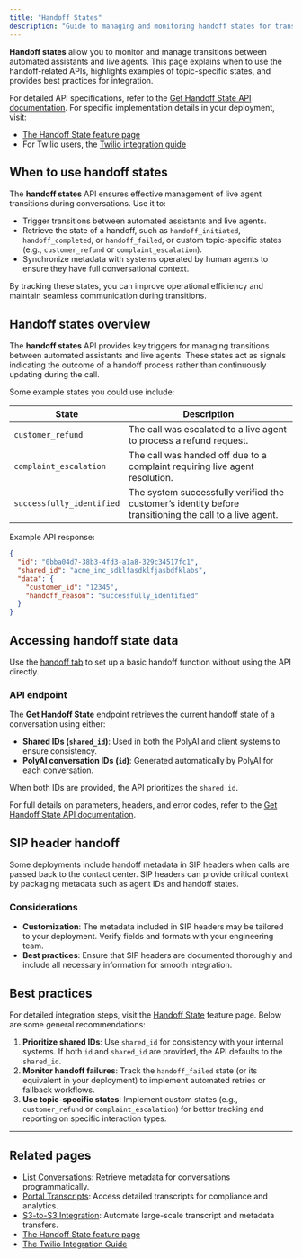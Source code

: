 ```yaml
---
title: "Handoff States"
description: "Guide to managing and monitoring handoff states for transitions between assistants and live agents."
---
```


**Handoff states** allow you to monitor and manage transitions between automated assistants and live agents. This page explains when to use the handoff-related APIs, highlights examples of topic-specific states, and provides best practices for integration.

For detailed API specifications, refer to the [Get Handoff State API documentation](https://docs.poly.ai/api-reference/endpoint/get-handoff). For specific implementation details in your deployment, visit:

- [The Handoff State feature page](/knowledge-base/how-to-setup-action/handoff)
- For Twilio users, the [Twilio integration guide](/telephony/twilio-how-to-handoff#handoff-integration)

## When to use handoff states

The **handoff states** API ensures effective management of live agent transitions during conversations. Use it to:

- Trigger transitions between automated assistants and live agents.
- Retrieve the state of a handoff, such as `handoff_initiated`, `handoff_completed`, or `handoff_failed`, or custom topic-specific states (e.g., `customer_refund` or `complaint_escalation`).
- Synchronize metadata with systems operated by human agents to ensure they have full conversational context.

By tracking these states, you can improve operational efficiency and maintain seamless communication during transitions.

## Handoff states overview

The **handoff states** API provides key triggers for managing transitions between automated assistants and live agents. These states act as signals indicating the outcome of a handoff process rather than continuously updating during the call.

Some example states you could use include:

| State                      | Description                                                                                  |
|----------------------------|----------------------------------------------------------------------------------------------|
| `customer_refund`          | The call was escalated to a live agent to process a refund request.                          |
| `complaint_escalation`     | The call was handed off due to a complaint requiring live agent resolution.                   |
| `successfully_identified`  | The system successfully verified the customer’s identity before transitioning the call to a live agent. |

Example API response:

```json
{
  "id": "0bba04d7-38b3-4fd3-a1a8-329c34517fc1",
  "shared_id": "acme_inc_sdklfasdklfjasbdfklabs",
  "data": {
    "customer_id": "12345",
    "handoff_reason": "successfully_identified"
  }
}
```

## Accessing handoff state data

Use the [handoff tab](/knowledge-base/how-to-setup-action/handoff) to set up a basic handoff function without using the API directly.

### API endpoint

The **Get Handoff State** endpoint retrieves the current handoff state of a conversation using either:

- **Shared IDs (`shared_id`)**: Used in both the PolyAI and client systems to ensure consistency.
- **PolyAI conversation IDs (`id`)**: Generated automatically by PolyAI for each conversation.

When both IDs are provided, the API prioritizes the `shared_id`.

For full details on parameters, headers, and error codes, refer to the [Get Handoff State API documentation](https://docs.poly.ai/api-reference/endpoint/get-handoff).

## SIP header handoff

Some deployments include handoff metadata in SIP headers when calls are passed back to the contact center. SIP headers can provide critical context by packaging metadata such as agent IDs and handoff states.

### Considerations

- **Customization**: The metadata included in SIP headers may be tailored to your deployment. Verify fields and formats with your engineering team.
- **Best practices**: Ensure that SIP headers are documented thoroughly and include all necessary information for smooth integration.

## Best practices

For detailed integration steps, visit the [Handoff State](/knowledge-base/how-to-setup-action/handoff) feature page. Below are some general recommendations:

1. **Prioritize shared IDs**: Use `shared_id` for consistency with your internal systems. If both `id` and `shared_id` are provided, the API defaults to the `shared_id`.
2. **Monitor handoff failures**: Track the `handoff_failed` state (or its equivalent in your deployment) to implement automated retries or fallback workflows.
3. **Use topic-specific states**: Implement custom states (e.g., `customer_refund` or `complaint_escalation`) for better tracking and reporting on specific interaction types.

---

## Related pages

- [List Conversations](list-conversations): Retrieve metadata for conversations programmatically.
- [Portal Transcripts](portal-transcripts): Access detailed transcripts for compliance and analytics.
- [S3-to-S3 Integration](s3-to-s3): Automate large-scale transcript and metadata transfers.
- [The Handoff State feature page](/knowledge-base/how-to-setup-action/handoff)
- [The Twilio Integration Guide](/telephony/twilio-how-to-handoff#handoff-integration)
